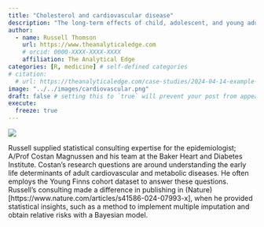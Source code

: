 ```yaml
---
title: "Cholesterol and cardiovascular disease"
description: "The long-term effects of child, adolescent, and young adult cholesterol levels on future cardiovascular disease."
author:
  - name: Russell Thomson
    url: https://www.theanalyticaledge.com
    # orcid: 0000-XXXX-XXXX-XXXX
    affiliation: The Analytical Edge
categories: [R, medicine] # self-defined categories
# citation: 
  # url: https://theanalyticaledge.com/case-studies/2024-04-14-example-case-study/ 
image: "../../images/cardiovascular.png"
draft: false # setting this to `true` will prevent your post from appearing on your listing page until you're ready!
execute: 
  freeze: true
---
```


[![](../../images/cardiovascular.png){fig-alt="density triangle"}](https://www.nature.com/articles/s41586-024-07993-x)

Russell supplied statistical consulting expertise for the epidemiologist; A/Prof Costan Magnussen and his team at the Baker Heart and Diabetes Institute. Costan’s research questions are around understanding the early life determinants of adult cardiovascular and metabolic diseases. He often employs the Young Finns cohort dataset to answer these questions. Russell’s consulting made a difference in publishing in (Nature) \[https://www.nature.com/articles/s41586-024-07993-x\], when he provided statistical insights, such as a method to implement multiple imputation and obtain relative risks with a Bayesian model.
